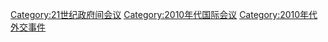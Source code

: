 [[Category:21世纪政府间会议|Category:21世纪政府间会议]]
[[Category:2010年代国际会议|Category:2010年代国际会议]]
[[Category:2010年代外交事件|Category:2010年代外交事件]]